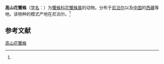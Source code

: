{{Speciesbox
| name = 高山花蟹蛛
| status = 
| status_system = 
| image = 
| genus = Xysticus
| species = alpinistus
| authority = (Ono, 1978)<ref name='id14611'>{{cite web| url =http://www.bioinfo.cn/db05/BjdwSpecies.php?action=view&id=14611| title =高山花蟹蛛| work =《中国动物物种编目数据库》| publisher =中国科学院微生物研究所| author =中国科学院动物研究所| accessdate =2009-04-28| deadurl =yes| archiveurl =https://web.archive.org/web/20160305001642/http://www.bioinfo.cn/db05/BjdwSpecies.php?action=view&id=14611| archivedate =2016-03-05}}</ref>
}}

'''高山花蟹蛛'''（[[学名|学名]]：{{lang|la|''Xysticus alpinistus''}}）为[[蟹蛛科|蟹蛛科]][[花蟹蛛属|花蟹蛛属]]的动物。分布于[[尼泊尔|尼泊尔]]以及[[中国|中国]]的[[西藏|西藏]]等地。该物种的模式产地在尼泊尔。<ref name='id14611'/>

== 参考文献 ==
{{reflist}}

{{Wikispecies|Xysticus alpinistus}}
{{Taxonbar|from=Q2944612}}

[[Category:花蟹蛛属|高山花蟹蛛]]


{{蜘蛛小作品}}